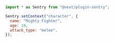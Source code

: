 ```javascript
import * as Sentry from "@next/plugin-sentry";

Sentry.setContext("character", {
  name: "Mighty Fighter",
  age: 19,
  attack_type: "melee",
});
```
